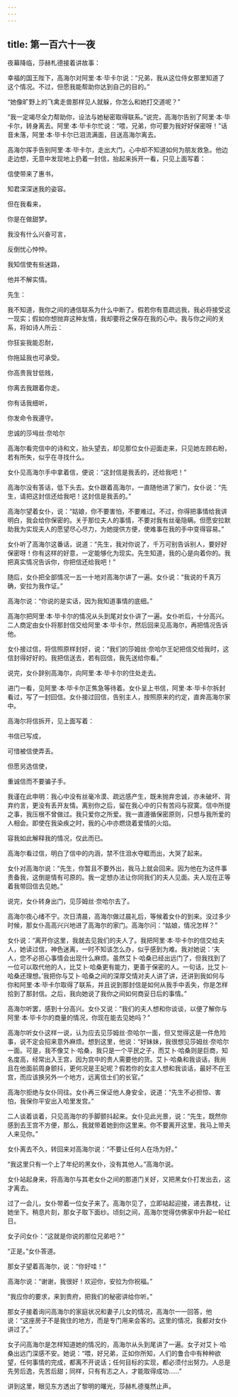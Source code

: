 ```yaml
---
---
---
```

title: 第一百六十一夜
---






夜幕降临，莎赫札德接着讲故事：





幸福的国王陛下，高海尔对阿里·本·毕卡尔说：“兄弟，我从这位侍女那里知道了这个情况。不过，但愿我能帮助你达到自己的目的。”

“她像旷野上的飞禽走兽那样见人就躲，你怎么和她打交道呢？”

“我一定竭尽全力帮助你，设法与她秘密取得联系。”说完，高海尔告别了阿里·本·毕卡尔，转身离去。阿里·本·毕卡尔忙说：“喂，兄弟，你可要为我好好保密呀！”话音未落，阿里·本·毕卡尔已泪流满面，目送高海尔离去。

高海尔挥手告别阿里·本·毕卡尔，走出大门，心中却不知道如何为朋友救急。他边走边想，无意中发现地上扔着一封信，抬起来拆开一看，只见上面写着：


信使带来了惠书，

知君深深迷我的姿容。

但在我看来，

你是在做甜梦。

我没有什么兴奋可言，

反倒忧心忡忡。

我知信使有些迷路，

他并不解实情。




先生：

我不知道，我你之间的通信联系为什么中断了。假若你有意疏远我，我必将接受这一现实；假如你想抛弃这种友情，我却要将之保存在我的心中。我与你之间的关系，将如诗人所云：




你狂妄我能忍耐，

你拖延我也可承受。

你高贵我甘低贱，

你离去我跟着你走。

你有话我细听，

你发命令我遵守。



忠诚的莎坶丝·奈哈尔

高海尔看完信中的诗和文，抬头望去，却见那位女仆迎面走来，只见她左顾右盼，若有所失，似乎在寻找什么。

女仆见高海尔手中拿着信，便说：“这封信是我丢的，还给我吧！”

高海尔没有答话，低下头去。女仆跟着高海尔，一直随他进了家门，女仆说：“先生，请把这封信还给我吧！这封信是我丢的。”

高海尔望着女仆，说：“姑娘，你不要害怕，不要难过。不过，你得把事情给我讲明白，我会给你保密的。关于那位夫人的事情，不要对我有丝毫隐瞒。但愿安拉默助我为实现夫人的愿望尽心尽力，为她提供方便，使难事在我的手中变得容易。”

女仆听了高海尔这番话，说道：“先生，我对你说了，千万可别告诉别人，要好好保密呀！你有这样的好意，一定能够化为现实。先生知道，我的心是向着你的。我把真实情况告诉你，你把信还给我吧！”

随后，女仆把全部情况一五一十地对高海尔讲了一遍。女仆说：“我说的千真万确，安拉为我作证。”

高海尔说：“你说的是实话，因为我知道事情的底细。”

高海尔把阿里·本·毕卡尔的情况从头到尾对女仆讲了一遍。女仆听后，十分高兴。二人商定由女仆将那封信交给阿里·本·毕卡尔，然后回来见高海尔，再把情况告诉他。

女仆接过信，将信照原样封好，说：“我们的莎姆丝·奈哈尔王妃把信交给我时，这信封得好好的。我把信送去，若有回信，我先送给你看。”

说完，女仆辞别高海尔，向阿里·本·毕卡尔的住处走去。

进门一看，见阿里·本·毕卡尔正焦急等待着。女仆呈上书信，阿里·本·毕卡尔拆封看过，写了一封回信。女仆接过回信，告别主人，按照原来的约定，直奔高海尔家中。

高海尔将信拆开，见上面写着：


书信已写成，

可惜被信使弄丢。

但愿另选信使，

重诚信而不要骗子手。

我谨在此申明：我心中没有丝毫冷漠、疏远感产生，既未抛弃忠诚，亦未破坏、背弃约言，更没有丢开友情。离别你之后，留在我心中的只有苦闷与寂寞。信中所提之事，我压根不曾做过。我只爱你之所爱。我一直遵循保密原则，只想与我所爱的人相会。即使在我染疾之时，我的心中亦燃烧着爱情的火焰。

容我如此解释我的情况，仅此而已。



高海尔看过信，明白了信中的内涵，禁不住泪水夺眶而出，大哭了起来。

女仆对高海尔说：“先生，你暂且不要外出，我马上就会回来。因为他在为这件事责备我，这倒是情有可原的。我一定想办法让你同我们的夫人见面。夫人现在正等着我带回信去见她。”

说完，女仆转身出门，见莎姆丝·奈哈尔去了。

高海尔夜心绪不宁。次日清晨，高海尔做过晨礼后，等候着女仆的到来。没过多少时候，那女仆高高兴兴地进了高海尔的家门。高海尔问：“姑娘，情况怎样？”

女仆说：“离开你这里，我就去见我们的夫人了。我把阿里·本·毕卡尔的信交给夫人，她读过信，神色迷离，一时不知该怎么办，似乎感到为难。我对她说：‘夫人，您不必担心事情会出现什么麻烦。虽然艾卜·哈桑已经出远门了，但我找到了一位可以取代他的人，比艾卜·哈桑更有能力，更善于保密的人。一句话，比艾卜·哈桑还理想。’我把你与艾卜·哈桑之间的深厚交情对夫人讲了讲，还讲到我如何与你和阿里·本·毕卡尔取得了联系，并且说到那封信是如何从我手中丢失，你是怎样拾到了那封信。之后，我向她说了我你之间如何商妥日后的事情。”

高海尔听罢，感到十分高兴。女仆又说：“我们的夫人想和你谈谈，以便了解你与阿里·本·毕卡尔的商量的情况，你现在能去见她吗？”

高海尔听女仆这样一说，认为应去见莎姆丝·奈哈尔一面，但又觉得这是一件危险事，说不定会招来意外麻烦。想到这里，他说：“好妹妹，我很想见莎姆丝·奈哈尔一面。可是，我不像艾卜·哈桑，我只是一个平民之子，而艾卜·哈桑则是巨商，知名度高，经常出入王宫，因为宫中的贵人需要他的货。艾卜·哈桑和我谈话，我尚且在他面前周身颤抖，更何况是王妃呢？假若你的女主人想和我谈话，最好不在王宫，而应该换另外一个地方，远离信士们的长官。”

高海尔拒绝与女仆同往。女仆再三保证他人身安全，说道：“先生不必担惊、害怕，我保你平安出入哈里发宫。”

二人谈着谈着，只见高海尔的手脚颤抖起来。女仆见此光景，说：“先生，既然你感到去王宫不方便，那么，我就带着她到你这里来。你不要离开这里，我马上带夫人来见你。”

女仆离去不久，转回来对高海尔说：“不要让任何人在场为好。”

“我这里只有一个上了年纪的黑女仆，没有其他人。”高海尔说。

女仆站起身来，将高海尔与其老女仆之间的那道门关好，又把黑女仆打发出去，这才离去。

过了一会儿，女仆带着一位女子来了。高海尔见了，立即站起迎接，递去靠枕，让她坐下。稍息片刻，那女子取下面纱。顷刻之间，高海尔觉得仿佛家中升起一轮红日。

女子问女仆：“这就是你说的那位兄弟吧？”

“正是。”女仆答道。

那女子望着高海尔，说：“你好哇！”

高海尔说：“谢谢，我很好！欢迎你，安拉为你祝福。”

“我应你的要求，来到贵府，把我们的秘密讲给你听。”

那女子接着询问高海尔的家庭状况和妻子儿女的情况，高海尔一一回答，他说：“这座房子不是我住的地方，而是专门用来会客的。这里的情况，我都对女仆讲过了。”

女子问高海尔是怎样知道她的情况的，高海尔从头到尾讲了一遍。女子对艾卜·哈桑出远门深感不安。她说：“喂，好兄弟，正如你所知，人们的鲁合中有种种欲望，任何事情的完成，都离不开说话；任何目标的实现，都必须付出努力。人总是先劳后逸，先苦后甜；同样，只有有志之人，才能取得成功……”





讲到这里，眼见东方透出了黎明的曙光，莎赫札德戛然止声。